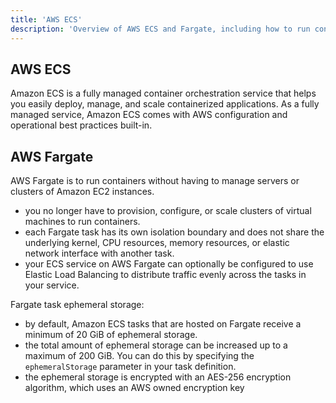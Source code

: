 ```yaml
---
title: 'AWS ECS'
description: 'Overview of AWS ECS and Fargate, including how to run containers without managing servers.'
---
```


## AWS ECS

Amazon ECS is a fully managed container orchestration service that helps you easily deploy, manage, and scale containerized applications. As a fully managed service, Amazon ECS comes with AWS configuration and operational best practices built-in.

## AWS Fargate

AWS Fargate is to run containers without having to manage servers or clusters of Amazon EC2 instances.

- you no longer have to provision, configure, or scale clusters of virtual machines to run containers.
- each Fargate task has its own isolation boundary and does not share the underlying kernel, CPU resources, memory resources, or elastic network interface with another task.
- your ECS service on AWS Fargate can optionally be configured to use Elastic Load Balancing to distribute traffic evenly across the tasks in your service.

Fargate task ephemeral storage:

- by default, Amazon ECS tasks that are hosted on Fargate receive a minimum of 20 GiB of ephemeral storage.
- the total amount of ephemeral storage can be increased up to a maximum of 200 GiB. You can do this by specifying the `ephemeralStorage` parameter in your task definition.
- the ephemeral storage is encrypted with an AES-256 encryption algorithm, which uses an AWS owned encryption key
